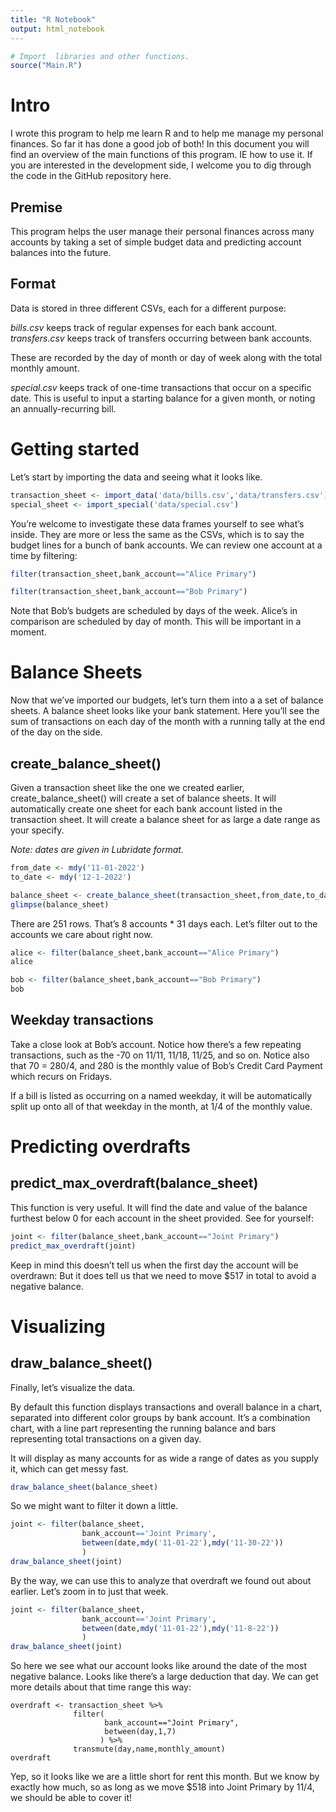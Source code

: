 ```yaml
---
title: "R Notebook"
output: html_notebook
---
```


```r
# Import  libraries and other functions.
source("Main.R") 
```

# Intro

I wrote this program to help me learn R and to help me manage my personal finances. So far it has done a good job of both! In this document you will find an overview of the main functions of this program. IE how to use it. If you are interested in the development side, I welcome you to dig through the code in the GitHub repository here. 

## Premise

This program helps the user manage their personal finances across many accounts by taking a set of simple budget data and predicting account balances into the future.

## Format

Data is stored in three different CSVs, each for a different purpose:

*bills.csv* keeps track of regular expenses for each bank account. *transfers.csv* keeps track of transfers occurring between bank accounts.

These are recorded by the day of month or day of week along with the total monthly amount.

*special.csv* keeps track of one-time transactions that occur on a specific date. This is useful to input a starting balance for a given month, or noting an annually-recurring bill.

# Getting started

Let's start by importing the data and seeing what it looks like.


```r
transaction_sheet <- import_data('data/bills.csv','data/transfers.csv')
special_sheet <- import_special('data/special.csv')
```

You're welcome to investigate these data frames yourself to see what's inside. They are more or less the same as the CSVs, which is to say the budget lines for a bunch of bank accounts. We can review one account at a time by filtering:

```r
filter(transaction_sheet,bank_account=="Alice Primary")
```
```r
filter(transaction_sheet,bank_account=="Bob Primary")
```

Note that Bob's budgets are scheduled by days of the week. Alice's in comparison are scheduled by day of month. This will be important in a moment.

# Balance Sheets

Now that we've imported our budgets, let's turn them into a a set of balance sheets. A balance sheet looks like your bank statement. Here you'll see the sum of transactions on each day of the month with a running tally at the end of the day on the side. 

## create_balance_sheet()

Given a transaction sheet like the one we created earlier, create_balance_sheet() will create a set of balance sheets. It will automatically create one sheet for each bank account listed in the transaction sheet. It will create a balance sheet for as large a date range as your specify.

*Note: dates are given in Lubridate format.*
```r
from_date <- mdy('11-01-2022')
to_date <- mdy('12-1-2022')

balance_sheet <- create_balance_sheet(transaction_sheet,from_date,to_date)
glimpse(balance_sheet)
```
There are 251 rows. That's 8 accounts * 31 days each. Let's filter out to the accounts we care about right now.

```r
alice <- filter(balance_sheet,bank_account=="Alice Primary")
alice
```

```r
bob <- filter(balance_sheet,bank_account=="Bob Primary")
bob
```

## Weekday transactions

Take a close look at Bob's account. Notice how there's a few repeating transactions, such as the -70 on 11/11, 11/18, 11/25, and so on. Notice also that 70 = 280/4, and 280 is the monthly value of Bob's Credit Card Payment which recurs on Fridays.

If a bill is listed as occurring on a named weekday, it will be automatically split up onto all of that weekday in the month, at 1/4 of the monthly value. 

# Predicting overdrafts

## predict_max_overdraft(balance_sheet)

This function is very useful. It will find the date and value of the balance furthest below 0 for each account in the sheet provided. See for yourself:

```r
joint <- filter(balance_sheet,bank_account=="Joint Primary")
predict_max_overdraft(joint)
```

Keep in mind this doesn't tell us when the first day the account will be overdrawn: But it does tell us that we need to move $517 in total to avoid a negative balance.

# Visualizing

## draw_balance_sheet()

Finally, let's visualize the data.

By default this function displays transactions and overall balance in a chart, separated into different color groups by bank account. It's a combination chart, with a line part representing the running balance and bars representing total transactions on a given day. 

It will display as many accounts for as wide a range of dates as you supply it, which can get messy fast.

```r
draw_balance_sheet(balance_sheet)
```

So we might want to filter it down a little. 

```r
joint <- filter(balance_sheet,
                bank_account=='Joint Primary',
                between(date,mdy('11-01-22'),mdy('11-30-22'))
                )
draw_balance_sheet(joint)
```

By the way, we can use this to analyze that overdraft we found out about earlier. Let's zoom in to just that week.

```r
joint <- filter(balance_sheet,
                bank_account=='Joint Primary',
                between(date,mdy('11-01-22'),mdy('11-8-22'))
                )
draw_balance_sheet(joint)
```
So here we see what our account looks like around the date of the most negative balance. Looks like there's a large deduction that day. We can get more details about that time range this way:

```undefined
overdraft <- transaction_sheet %>% 
              filter(
                     bank_account=="Joint Primary",
                     between(day,1,7)
                    ) %>%
              transmute(day,name,monthly_amount)
overdraft
```

Yep, so it looks like we are a little short for rent this month. But we know by exactly how much, so as long as we move $518 into Joint Primary by 11/4, we should be able to cover it!

